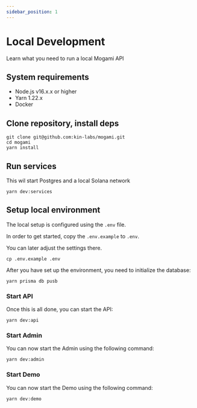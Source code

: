 ```yaml
---
sidebar_position: 1
---
```


# Local Development

Learn what you need to run a local Mogami API

## System requirements

- Node.js v16.x.x or higher
- Yarn 1.22.x
- Docker

## Clone repository, install deps

```shell
git clone git@github.com:kin-labs/mogami.git
cd mogami
yarn install
```

## Run services

This wil start Postgres and a local Solana network

```shell
yarn dev:services
```

## Setup local environment

The local setup is configured using the `.env` file.

In order to get started, copy the `.env.example` to `.env`.

You can later adjust the settings there.

```shell
cp .env.example .env
```

After you have set up the environment, you need to initialize the database:

```shell
yarn prisma db pusb
````

### Start API

Once this is all done, you can start the API:

```shell
yarn dev:api
```

### Start Admin

You can now start the Admin using the following command:

```shell
yarn dev:admin
```

### Start Demo

You can now start the Demo using the following command:

```shell
yarn dev:demo
```
